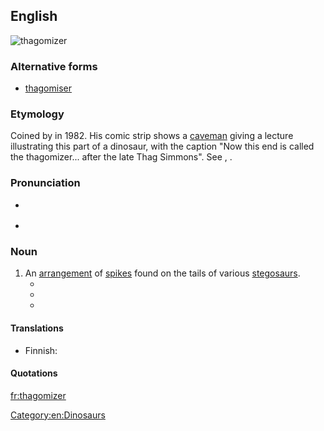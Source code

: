 ==English==
{{was wotd|2012|May|23}}
[[Image:Thagomizer.jpg|thumb|thagomizer]]
{{wikipedia}}

===Alternative forms===
* [[thagomiser]]

===Etymology===
Coined by {{w|Gary Larson}} in 1982. His comic strip shows a [[caveman]] giving a lecture illustrating this part of a dinosaur, with the caption "Now this end is called the thagomizer... after the late Thag Simmons". See {{m|en|-ize}}, {{m|en|-er}}.

===Pronunciation===
* {{a|US}} {{IPA|[ˈθæɡəmaɪzɚ]|lang=en}}
* {{a|RP}} {{IPA|[ˈθæɡəmaɪzə]|lang=en}}

===Noun===
{{en-noun}}

# An [[arrangement]] of [[spike]]s found on the tails of various [[stegosaur]]s.
#* {{quote-book
|year=2001
|title=The Little Giant Book of Dinosaurs
|first=Thomas R.
|last=Holtz
|coauthors=Riley, Terry
|page=54
|pageurl=http://books.google.com/books?id=x8dCyBRE7msC&pg=PA54&dq=thagomizer
|passage=Like the '''thagomizer''' of the stegosaur, the [[ankylosaurid]] tail [[club]] was probably used to smash into attackers.
}}
#* {{quote-book
|date=2008-08-01
|title=Stegosaurus: The Plated Dinosaur
|first=Gary
|last=Jeffrey
|publisher=Rosen Publishing Group
|isbn=9781404277137
|lccn=2007050587
|oclc=678490823
|ol=25175316M
|page=30
|pageurl=http://books.google.com/books?id=qnhJIvv4_14C&pg=PT35&dq=thagomizer
|passage=An [[Allosaurus]] backbone had a hole in which a Stegosaurus '''thagomizer''' fitted perfectly. Over the years, many of the fossil '''thagomizers''' that have been dug up have had broken tips.
}}
#* {{quote-book
|date=2008-09-17
|title=The Lady of Gold
|series=SnapDragon Adventures 1
|first=L. E.
|last=Simmons
|edition=First
|publisher=Lulu.com
|isbn=9780557006380
|lccn=2008908645
|page=135
|pageurl=http://books.google.com/books?id=3KX5Quh9PJ8C&pg=PA135&dq=thagomizer
|passage="Not like that," Snap growled, raising her four fists, swishing her '''thagomizer''' around threateningly.
}}<!--formerly http://www.lulu.com/content/3773415-->

====Translations====
{{trans-top|arrangement of four to ten spikes on Stegosaurus tail}}
* Finnish: {{t|fi|häntänuija}}
{{trans-mid}}
{{trans-bottom}}

====Quotations====
{{seemoreCites|lang=en}}

[[Category:en:Dinosaurs]]

[[fr:thagomizer]]